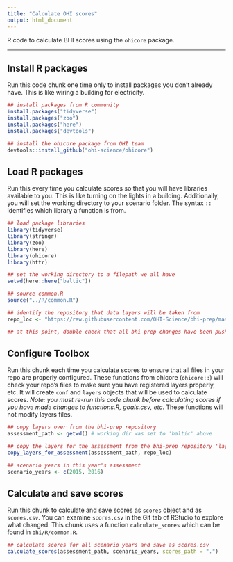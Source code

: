 ```yaml
---
title: "Calculate OHI scores"
output: html_document
---
```


R code to calculate BHI scores using the `ohicore` package.

----
## Install R packages

Run this code chunk one time only to install packages you don't already have. This is like wiring a building for electricity.

```r
## install packages from R community
install.packages("tidyverse")
install.packages("zoo")
install.packages("here")
install.packages("devtools")

## install the ohicore package from OHI team
devtools::install_github("ohi-science/ohicore")
```

## Load R packages

Run this every time you calculate scores so that you will have libraries available to you. This is like turning on the lights in a building. Additionally, you will set the working directory to your scenario folder. The syntax `::` identifies which library a function is from.

```r
## load package libraries
library(tidyverse)
library(stringr)
library(zoo)
library(here)
library(ohicore)
library(httr)

## set the working directory to a filepath we all have
setwd(here::here("baltic"))

## source common.R
source("../R/common.R")

## identify the repository that data layers will be taken from
repo_loc <- "https://raw.githubusercontent.com/OHI-Science/bhi-prep/master"

## at this point, double check that all bhi-prep changes have been pushed to github!
```

## Configure Toolbox

Run this chunk each time you calculate scores to ensure that all files in your repo are properly configured. These functions from ohicore (`ohicore::`) will check your repo's files to make sure you have registered layers properly, etc. It will create `conf` and `layers` objects that will be used to calculate scores. *Note: you must re-run this code chunk before calculating scores if you have made changes to functions.R, goals.csv, etc*. These functions will not modify layers files.

```r
## copy layers over from the bhi-prep repository
assessment_path <- getwd() # working dir was set to 'baltic' above

## copy the layers for the assessment from the bhi-prep repository 'layers' folder
copy_layers_for_assessment(assessment_path, repo_loc)

## scenario years in this year's assessment
scenario_years <- c(2015, 2016)
```

## Calculate and save scores

Run this chunk to calculate and save scores as `scores` object and as `scores.csv`. You can examine `scores.csv` in the Git tab of RStudio to explore what changed. This chunk uses a function `calculate_scores` which can be found in `bhi/R/common.R`.

```r
## calculate scores for all scenario years and save as scores.csv
calculate_scores(assessment_path, scenario_years, scores_path = ".")
```



<!-- ## Create figures -->

<!-- Run this to create flower plots for each region. -->

<!-- ```{r plot, eval=FALSE} -->
<!-- ## source script (to be incorporated into ohicore) -->
<!-- source("https://raw.githubusercontent.com/OHI-Science/arc/master/circle2016/plot_flower_local.R") -->

<!-- PlotFlower(assessment_name = "Baltic", dir_fig_save = "reports/figures") -->
<!-- ``` -->

